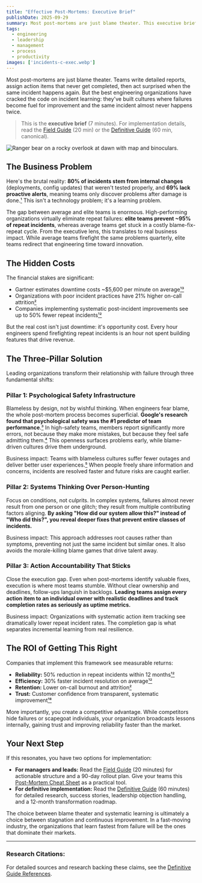 ```yaml
---
title: "Effective Post-Mortems: Executive Brief"
publishDate: 2025-09-29
summary: Most post-mortems are just blame theater. This executive brief shows leaders how to turn incident reviews into competitive advantages that reduce outages by 50% and improve team retention.
tags:
  - engineering
  - leadership
  - management
  - process
  - productivity
images: ['incidents-c-exec.webp']
---
```


Most post-mortems are just blame theater. Teams write detailed reports, assign action items that never get completed, then act surprised when the same incident happens again. But the best engineering organizations have cracked the code on incident learning: they've built cultures where failures become fuel for improvement and the same incident almost never happens twice.

> This is the **executive brief** (7 minutes). For implementation details, read the [Field Guide](/articles/post-mortem-field-guide) (20 min) or the [Definitive Guide](/articles/post-mortem-definitive-guide) (60 min, canonical).

![Ranger bear on a rocky overlook at dawn with map and binoculars.](incidents-c-exec.webp)

## The Business Problem

Here's the brutal reality: **80% of incidents stem from internal changes** (deployments, config updates) that weren't tested properly, and **69% lack proactive alerts**, meaning teams only discover problems after damage is done.[¹](/articles/post-mortem-definitive-guide#user-content-fn-1) This isn't a technology problem; it's a learning problem.

The gap between average and elite teams is enormous. High-performing organizations virtually eliminate repeat failures: **elite teams prevent ~95% of repeat incidents**, whereas average teams get stuck in a costly blame-fix-repeat cycle. From the executive lens, this translates to real business impact. While average teams firefight the same problems quarterly, elite teams redirect that engineering time toward innovation.

## The Hidden Costs

The financial stakes are significant:
- Gartner estimates downtime costs ~$5,600 per minute on average[¹³](/articles/post-mortem-definitive-guide#user-content-fn-13)
- Organizations with poor incident practices have 21% higher on-call attrition[²](/articles/post-mortem-definitive-guide#user-content-fn-2)
- Companies implementing systematic post-incident improvements see up to 50% fewer repeat incidents[¹²](/articles/post-mortem-definitive-guide#user-content-fn-12)

But the real cost isn't just downtime: it's opportunity cost. Every hour engineers spend firefighting repeat incidents is an hour not spent building features that drive revenue.

## The Three-Pillar Solution

Leading organizations transform their relationship with failure through three fundamental shifts:

### Pillar 1: Psychological Safety Infrastructure

Blameless by design, not by wishful thinking. When engineers fear blame, the whole post-mortem process becomes superficial. **Google's research found that psychological safety was the #1 predictor of team performance**.[³](/articles/post-mortem-definitive-guide#user-content-fn-3) In high-safety teams, members report significantly more errors, not because they make more mistakes, but because they feel safe admitting them.[⁴](/articles/post-mortem-definitive-guide#user-content-fn-4) This openness surfaces problems early, while blame-driven cultures drive them underground.

Business impact: Teams with blameless cultures suffer fewer outages and deliver better user experiences.[⁵](/articles/post-mortem-definitive-guide#user-content-fn-5) When people freely share information and concerns, incidents are resolved faster and future risks are caught earlier.

### Pillar 2: Systems Thinking Over Person-Hunting

Focus on conditions, not culprits. In complex systems, failures almost never result from one person or one glitch; they result from multiple contributing factors aligning. **By asking "How did our system allow this?" instead of "Who did this?", you reveal deeper fixes that prevent entire classes of incidents.**

Business impact: This approach addresses root causes rather than symptoms, preventing not just the same incident but similar ones. It also avoids the morale-killing blame games that drive talent away.

### Pillar 3: Action Accountability That Sticks

Close the execution gap. Even when post-mortems identify valuable fixes, execution is where most teams stumble. Without clear ownership and deadlines, follow-ups languish in backlogs. **Leading teams assign every action item to an individual owner with realistic deadlines and track completion rates as seriously as uptime metrics.**

Business impact: Organizations with systematic action item tracking see dramatically lower repeat incident rates. The completion gap is what separates incremental learning from real resilience.

## The ROI of Getting This Right

Companies that implement this framework see measurable returns:
- **Reliability:** 50% reduction in repeat incidents within 12 months[¹²](/articles/post-mortem-definitive-guide#user-content-fn-12)
- **Efficiency:** 30% faster incident resolution on average[¹²](/articles/post-mortem-definitive-guide#user-content-fn-12)
- **Retention:** Lower on-call burnout and attrition[²](/articles/post-mortem-definitive-guide#user-content-fn-2)
- **Trust:** Customer confidence from transparent, systematic improvement[¹⁸](/articles/post-mortem-definitive-guide#user-content-fn-18)

More importantly, you create a competitive advantage. While competitors hide failures or scapegoat individuals, your organization broadcasts lessons internally, gaining trust and improving reliability faster than the market.

## Your Next Step

If this resonates, you have two options for implementation:

- **For managers and leads:** Read the [Field Guide](/articles/post-mortem-field-guide) (20 minutes) for actionable structure and a 90-day rollout plan. Give your teams this [Post-Mortem Cheat Sheet](https://benjamincharity.notion.site/Post-Mortem-Cheat-Sheet-27b6edefd08e807ab127d93c09411e63) as a practical tool.
- **For definitive implementation:** Read the [Definitive Guide](/articles/post-mortem-definitive-guide) (60 minutes) for detailed research, success stories, leadership objection handling, and a 12-month transformation roadmap.

The choice between blame theater and systematic learning is ultimately a choice between stagnation and continuous improvement. In a fast-moving industry, the organizations that learn fastest from failure will be the ones that dominate their markets.

---

### Research Citations:

For detailed sources and research backing these claims, see the [Definitive Guide References](/articles/post-mortem-definitive-guide#references).
